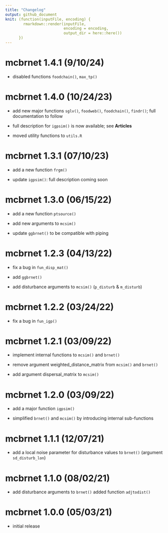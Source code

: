 ```yaml
---
title: "Changelog"
output: github_document
knit: (function(inputFile, encoding) {
        rmarkdown::render(inputFile,
                          encoding = encoding,
                          output_dir = here::here())
      })
---
```


# mcbrnet 1.4.1 (9/10/24)

-   disabled functions `foodchain()`, `max_tp()`

# mcbrnet 1.4.0 (10/24/23)

-   add new major functions `sglv()`, `foodweb()`, `foodchain()`, `findr()`; full documentation to follow

-   full description for `igpsim()` is now available; see **Articles**

-   moved utility functions to `utils.R`

# mcbrnet 1.3.1 (07/10/23)

-   add a new function `frgm()`

-   update `igpsim()`: full description coming soon

# mcbrnet 1.3.0 (06/15/22)

-   add a new function `ptsource()`

-   add new arguments to `mcsim()`

-   update `ggbrnet()` to be compatible with piping

# mcbrnet 1.2.3 (04/13/22)

-   fix a bug in `fun_disp_mat()`

-   add `ggbrnet()`

-   add disturbance arguments to `mcsim()` (`p_disturb` & `m_disturb`)

# mcbrnet 1.2.2 (03/24/22)

-   fix a bug in `fun_igp()`

# mcbrnet 1.2.1 (03/09/22)

-   implement internal functions to `mcsim()` and `brnet()`

-   remove argument weighted_distance_matrix from `mcsim()` and `brnet()`

-   add argument dispersal_matrix to `mcsim()`

# mcbrnet 1.2.0 (03/09/22)

-   add a major function `igpsim()`

-   simplified `brnet()` and `mcsim()` by introducing internal sub-functions

# mcbrnet 1.1.1 (12/07/21)

-   add a local noise parameter for disturbance values to `brnet()` (argument `sd_disturb_lon`)

# mcbrnet 1.1.0 (08/02/21)

-   add disturbance arguments to `brnet()` added function `adjtodist()`

# mcbrnet 1.0.0 (05/03/21)

-   initial release
